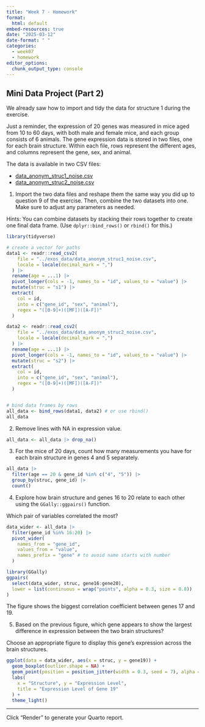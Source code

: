 ```yaml
---
title: "Week 7 - Homework"
format: 
  html: default
embed-resources: true
date: "2025-03-12"
date-format: " "
categories: 
  - week07
  - homework
editor_options: 
  chunk_output_type: console
---
```


## Mini Data Project (Part 2)

We already saw how to import and tidy the data for structure 1 during the exercise.

Just a reminder, the expression of 20 genes was measured in mice aged from 10 to 60 days, with both male and female mice, and each group consists of 6 animals. The gene expression data is stored in two files, one for each brain structure. Within each file, rows represent the different ages, and columns represent the gene, sex, and animal.

The data is available in two CSV files:

- [data_anonym_struc1_noise.csv](../exos_data/data_anonym_struc1_noise.csv)
- [data_anonym_struc2_noise.csv](../exos_data/data_anonym_struc2_noise.csv)

1. Import the two data files and reshape them the same way you did up to question 9 of the exercise.
Then, combine the two datasets into one.
Make sure to adjust any parameters as needed.

Hints: You can combine datasets by stacking their rows together to create one final data frame.
(Use `dplyr::bind_rows()` or `rbind()` for this.)

```r
library(tidyverse)

# create a vector for paths
data1 <- readr::read_csv2(
    file = "../exos_data/data_anonym_struc1_noise.csv",
    locale = locale(decimal_mark = ",")
  ) |>
  rename(age = ...1) |>
  pivot_longer(cols = -1, names_to = "id", values_to = "value") |>
  mutate(struc = "s1") |>
  extract(
    col = id,
    into = c("gene_id", "sex", "animal"),
    regex = "([0-9]+)([MF])([A-F])"
  )

data2 <- readr::read_csv2(
    file = "../exos_data/data_anonym_struc2_noise.csv",
    locale = locale(decimal_mark = ",")
  ) |>
  rename(age = ...1) |>
  pivot_longer(cols = -1, names_to = "id", values_to = "value") |>
  mutate(struc = "s2") |>
  extract(
    col = id,
    into = c("gene_id", "sex", "animal"),
    regex = "([0-9]+)([MF])([A-F])"
  )


# bind data frames by rows
all_data <- bind_rows(data1, data2) # or use rbind()
all_data

```

2. Remove lines with NA in expression value.

```r
all_data <- all_data |> drop_na()
```

3. For the mice of 20 days, count how many measurements you have for each brain structure in genes 4 and 5 separately.

```r
all_data |>
  filter(age == 20 & gene_id %in% c("4", "5")) |>
  group_by(struc, gene_id) |>
  count()
```

4. Explore how brain structure and genes 16 to 20 relate to each other using the `GGally::ggpairs()` function.

Which pair of variables correlated the most?

```r
data_wider <- all_data |>
  filter(gene_id %in% 16:20) |>
  pivot_wider(
    names_from = "gene_id",
    values_from = "value",
    names_prefix = "gene" # to avoid name starts with number
  )

library(GGally)
ggpairs(
  select(data_wider, struc, gene16:gene20),
  lower = list(continuous = wrap("points", alpha = 0.3, size = 0.8))
)

```

The figure shows the biggest correlation coefficient between genes 17 and 19.

5. Based on the previous figure, which gene appears to show the largest difference in expression between the two brain structures?

Choose an appropriate figure to display this gene's expression across the brain structures.

```r
ggplot(data = data_wider, aes(x = struc, y = gene19)) +
  geom_boxplot(outlier.shape = NA) +
  geom_point(position = position_jitter(width = 0.3, seed = 7), alpha = 0.5) +
  labs(
    x = "Structure", y = "Expression Level",
    title = "Expression Level of Gene 19"
  ) +
  theme_light()
```


---

Click "Render" to generate your Quarto report.
